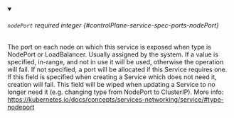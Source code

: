 
<details className="config-field" data-expandable="false" open>
<summary>

###### `nodePort` <span className="config-field-required" data-required="false">required</span> <span className="config-field-type">integer</span> <span className="config-field-default"></span> <span className="config-field-enum"></span> {#controlPlane-service-spec-ports-nodePort}

The port on each node on which this service is exposed when type is
NodePort or LoadBalancer.  Usually assigned by the system. If a value is
specified, in-range, and not in use it will be used, otherwise the
operation will fail.  If not specified, a port will be allocated if this
Service requires one.  If this field is specified when creating a
Service which does not need it, creation will fail. This field will be
wiped when updating a Service to no longer need it (e.g. changing type
from NodePort to ClusterIP).
More info: https://kubernetes.io/docs/concepts/services-networking/service/#type-nodeport

</summary>



</details>

